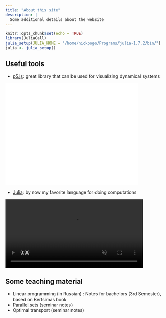 ```yaml
---
title: "About this site"
description: |
  Some additional details about the website
---
```


```r
knitr::opts_chunk$set(echo = TRUE)
library(JuliaCall)
julia_setup(JULIA_HOME = "/home/nickpogo/Programs/julia-1.7.2/bin/")
julia <- julia_setup()
```
<!--
```julia
a = sqrt(17)
```
-->

## Useful tools

- [p5.js](https://p5js.org): great library that can be used for visualizing dynamical systems

<left>
<iframe style="width: 417px; height: 317px; overflow: hidden;" src="./files/pendulum/index.html" scrolling="no" frameborder="0"> </iframe>
</left>

- [Julia](https://julialang.org/): by now my favorite language for doing computations

<left>
<video autoplay="true" loop="true" muted="true" width="430" controls="true">
  <source src="./files/balance.mp4" type="video/mp4"> Your browser does not support the video tag.
</video>
</left>

## Some teaching material
- Linear programming (in Russian) : Notes for bachelors (3rd Semester), based on Bertsimas book
- [Parallel sets](./files/parallel.pdf) (seminar notes)
- Optimal transport (seminar notes)
